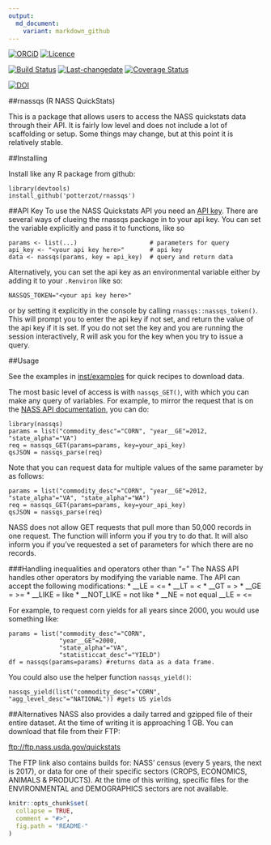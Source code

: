 ```yaml
---
output:
  md_document:
    variant: markdown_github
---
```


<!-- README.md is generated from README.Rmd. Please edit that file -->

[![ORCiD](https://img.shields.io/badge/ORCiD-0000--0002--3410--3732-green.svg)](http://orcid.org/0000-0002-3410-3732) 
[![Licence](https://img.shields.io/github/license/mashape/apistatus.svg)](http://choosealicense.com/licenses/mit/) 

[![Build Status](https://travis-ci.org/potterzot/rnassqs.svg?branch=master)](https://travis-ci.org/potterzot/rnassqs)
[![Last-changedate](https://img.shields.io/badge/last%20change-`r gsub('-', '--', Sys.Date())`-brightgreen.svg)](https://github.com/potterzot/rnassqs/commits/master) 
[![Coverage Status](https://coveralls.io/repos/github/potterzot/climateImpact/badge.svg?branch=master)](https://coveralls.io/github/potterzot/rnassqs?branch=master)

[![DOI](https://zenodo.org/badge/37335585.svg)](https://zenodo.org/badge/latestdoi/37335585)

##rnassqs (R NASS QuickStats)

This is a package that allows users to access the NASS quickstats data through their API. It is fairly low level and does not include a lot of scaffolding or setup. Some things may change, but at this point it is relatively stable.

##Installing

Install like any R package from github:

    library(devtools)
    install_github('potterzot/rnassqs')

##API Key
To use the NASS Quickstats API you need an [API key](http://quickstats.nass.usda.gov/api). There are several ways of clueing the rnassqs package in to your api key. You can set the variable explicitly and pass it to functions, like so

    params <- list(...)                    # parameters for query 
    api_key <- "<your api key here>"       # api key
    data <- nassqs(params, key = api_key)  # query and return data

Alternatively, you can set the api key as an environmental variable either by adding it to your `.Renviron` like so:

    NASSQS_TOKEN="<your api key here>"

or by setting it explicitly in the console by calling `rnassqs::nassqs_token()`. This will prompt you to enter the api key if not set, and return the value of the api key if it is set. If you do not set the key and you are running the session interactively, R will ask you for the key when you try to issue a query.

##Usage

See the examples in [inst/examples](inst/examples) for quick recipes to download data.

The most basic level of access is with ```nassqs_GET()```, with which you can make any query of variables. For example, to mirror the request that is on the [NASS API documentation](http://quickstats.nass.usda.gov/api), you can do:

    library(nassqs)
    params = list("commodity_desc"="CORN", "year__GE"=2012, "state_alpha"="VA")
    req = nassqs_GET(params=params, key=your_api_key)
    qsJSON = nassqs_parse(req)

Note that you can request data for multiple values of the same parameter by as follows:
    
    params = list("commodity_desc"="CORN", "year__GE"=2012, "state_alpha"="VA", "state_alpha"="WA")
    req = nassqs_GET(params=params, key=your_api_key)
    qsJSON = nassqs_parse(req)

NASS does not allow GET requests that pull more than 50,000 records in one request. The function will inform you if you try to do that. It will also inform you if you've requested a set of parameters for which there are no records.



###Handling inequalities and operators other than "="
The NASS API handles other operators by modifying the variable name. The API can accept the following modifications:
* __LE = <= 
* __LT = < 
* __GT = > 
* __GE = >= 
* __LIKE = like 
* __NOT_LIKE = not like 
* __NE = not equal __LE = <= 

For example, to request corn yields for all years since 2000, you would use something like:

    params = list("commodity_desc"="CORN", 
                  "year__GE"=2000, 
                  "state_alpha"="VA", 
                  "statisticcat_desc"="YIELD")
    df = nassqs(params=params) #returns data as a data frame.

You could also use the helper function `nassqs_yield()`:

    nassqs_yield(list("commodity_desc"="CORN", "agg_level_desc"="NATIONAL")) #gets US yields

##Alternatives
NASS also provides a daily tarred and gzipped file of their entire dataset. At the time of writing it is approaching 1 GB. You can download that file from their FTP:

[ftp://ftp.nass.usda.gov/quickstats](ftp://ftp.nass.usda.gov/quickstats)

The FTP link also contains builds for: NASS' census (every 5 years, the next is 2017), or data for one of their specific sectors (CROPS, ECONOMICS, ANIMALS & PRODUCTS). At the time of this writing, specific files for the ENVIRONMENTAL and DEMOGRAPHICS sectors are not available.

```r
knitr::opts_chunk$set(
  collapse = TRUE,
  comment = "#>",
  fig.path = "README-"
)
```
